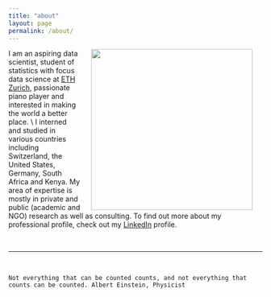 ```yaml
---
title: "about"
layout: page
permalink: /about/
---
```

<html>
<img src = "../images/profile_picture.JPG" align = "right" width = "320px" 
 hspace = "20">
</html>

I am an aspiring data scientist, student of statistics with focus data science at 
[ETH Zurich](https://www.ethz.ch/en.html), passionate piano player and
interested in making the world a better place.
\\
I interned and studied in various
countries including Switzerland, the United States, Germany, South Africa and 
Kenya. My area of expertise is mostly in private and public (academic and NGO) 
research as well as consulting. To find out more about my professional profile, check 
out my [LinkedIn](https://ch.linkedin.com/in/lorenzwalthert) profile.



<br/>
<hr/>
<br/>
<span class="contacticon center">
	<a href="mailto:lorenz.walthert@icloud.com"><i class="fa fa-envelope-square"></i></a>
	<a href="https://github.com/lorenzwalthert" target="_blank"><i class="fa fa-github-square"></i></a>
	<a href="https://ch.linkedin.com/in/lorenzwalthert" target="_blank"><i class="fa fa-linkedin-square"></i></a>
	<a href="https://twitter.com/lorenzwalthert" target="_blank"><i class="fa fa-twitter-square"></i></a>
</span>

<div class="col three caption">
	Not everything that can be counted counts, and not everything that counts can be counted. Albert Einstein, Physicist
</div>
